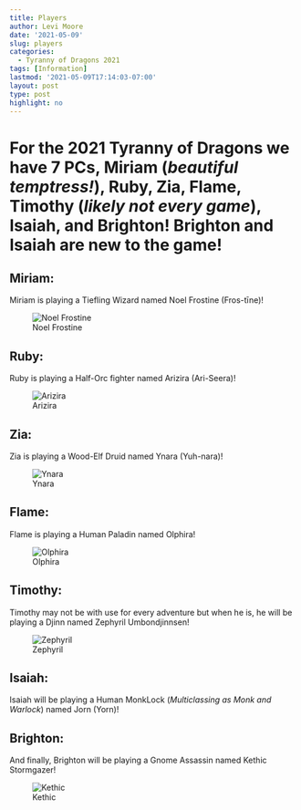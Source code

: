 ```yaml
---
title: Players
author: Levi Moore
date: '2021-05-09'
slug: players
categories:
  - Tyranny of Dragons 2021
tags: [Information]
lastmod: '2021-05-09T17:14:03-07:00'
layout: post
type: post
highlight: no
---
```


# For the 2021 Tyranny of Dragons we have 7 PCs, Miriam (*beautiful temptress!*), Ruby, Zia, Flame, Timothy (*likely not every game*), Isaiah, and Brighton! Brighton and Isaiah are new to the game!

## Miriam:

Miriam is playing a Tiefling Wizard named Noel Frostine (Fros-tīne)!

![Noel Frostine](Noel.png)

## Ruby:

Ruby is playing a Half-Orc fighter named Arizira (Ari-Seera)!

![Arizira](Arizira2.jpg)

## Zia:

Zia is playing a Wood-Elf Druid named Ynara (Yuh-nara)!

![Ynara](Ynara.jpg)

## Flame:

Flame is playing a Human Paladin named Olphira!

![Olphira](Olphira.png)

## Timothy:

Timothy may not be with use for every adventure but when he is, he will be playing a Djinn named Zephyril Umbondjinnsen!

![Zephyril](Zephyril.jpg)

## Isaiah:

Isaiah will be playing a Human MonkLock (*Multiclassing as Monk and Warlock*) named Jorn (Yorn)!

<!--![Jorn](Jorn.png)-->

## Brighton:

And finally, Brighton will be playing a Gnome Assassin named Kethic Stormgazer!

![Kethic](Kethic.png)